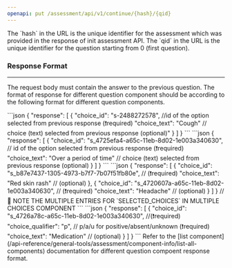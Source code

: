 ```yaml
---
openapi: put /assessment/api/v1/continue/{hash}/{qid}
---
```

<Note>
The `hash` in the URL is the unique identifier for the assessment which was provided in the response of init assessment API. The `qid` in the URL is the unique identifier for the question starting from 0 (first question).
</Note>

### Response Format
---
The request body must contain the answer to the previous question.
The format of response for different question component should be according to the following format for different question components.

<AccordionGroup>
  <Accordion title="Autosuggest (I-ATSG)">
```json
{
    "response": [
        {
            "choice_id": "s-2488272578",    //id of the option selected from previous response (❗️required)
            "choice_text": "Cough"  //  choice (text) selected from previous response (optional)"
        }
    ]
}
```
  </Accordion>

  <Accordion title="Single Select (I-RADO)">
```json
{
    "response": [
        {
            "choice_id": "s_4725efa4-a65c-11eb-8d02-1e003a340630", // id of the option selected from previous response (❗️required)
            "choice_text": "Over a period of time" // choice (text) selected from previous response (optional)
        }
    ] 
}
```
  </Accordion>
  <Accordion title="Multi-Select (I-MULT)">
```json
{
    "response": [
        {
            "choice_id": "s_b87e7437-1305-4973-b7f7-7b07f51fb80e",  // (❗️required)
            "choice_text": "Red skin rash"  // (optional)
        },
        {
            "choice_id": "s_4720607a-a65c-11eb-8d02-1e003a340630",  // (❗️required)
            "choice_text": "Headache"   // (optional)
        }
    ]
}
// 📌 NOTE THE MULTIPLE ENTRIES FOR `SELECTED_CHOICES` IN MULTIPLE CHOICES COMPONENT
```
  </Accordion>
  <Accordion title="Radio Group (I-RADG)">
```json
{
    "response": [
        {
        "choice_id": "s_4726a78c-a65c-11eb-8d02-1e003a340630",  //(❗️required)
        "choice_qualifier": "p",     // p/a/u for positive/absent/unknown (❗️required)
        "choice_text": "Medication"  // (optional)
        }
    ]
}
```
  </Accordion>
</AccordionGroup>

<Tip>
Refer to the [list component](/api-reference/general-tools/assessment/component-info/list-all-components) documentation for different question compoent response format. 
</Tip>

